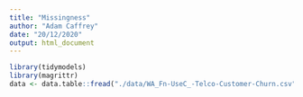 ```yaml
---
title: "Missingness"
author: "Adam Caffrey"
date: "20/12/2020"
output: html_document
---
```


```r
library(tidymodels)
library(magrittr)
data <- data.table::fread("./data/WA_Fn-UseC_-Telco-Customer-Churn.csv")
```

